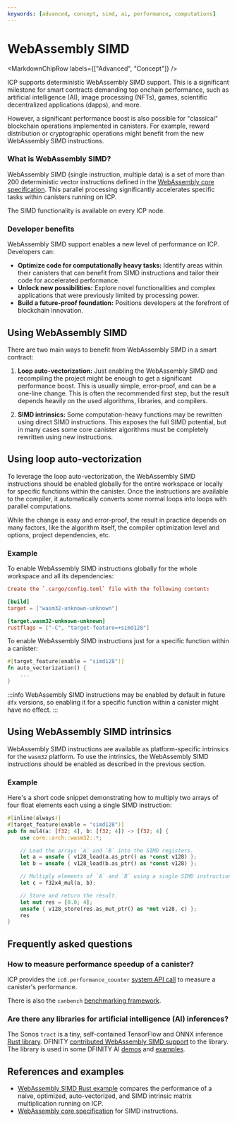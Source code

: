 ```yaml
---
keywords: [advanced, concept, simd, ai, performance, computations]
---
```



# WebAssembly SIMD

<MarkdownChipRow labels={["Advanced", "Concept"]} />

ICP supports deterministic WebAssembly SIMD support. This is a significant milestone for smart contracts demanding top onchain performance, such as artificial intelligence (AI), image processing (NFTs), games, scientific decentralized applications (dapps), and more.

However, a significant performance boost is also possible for "classical" blockchain operations implemented in canisters. For example, reward distribution or cryptographic operations might benefit from the new WebAssembly SIMD instructions.

### What is WebAssembly SIMD?

WebAssembly SIMD (single instruction, multiple data) is a set of more than 200 deterministic vector instructions defined in the [WebAssembly core specification](https://webassembly.github.io/spec/core/syntax/instructions.html#vector-instructions). This parallel processing significantly accelerates specific tasks within canisters running on ICP.

The SIMD functionality is available on every ICP node.

### Developer benefits

WebAssembly SIMD support enables a new level of performance on ICP. Developers can:

- **Optimize code for computationally heavy tasks:** Identify areas within their canisters that can benefit from SIMD instructions and tailor their code for accelerated performance.
- **Unlock new possibilities:** Explore novel functionalities and complex applications that were previously limited by processing power.
- **Build a future-proof foundation:** Positions developers at the forefront of blockchain innovation.

## Using WebAssembly SIMD

There are two main ways to benefit from WebAssembly SIMD in a smart contract:

1. **Loop auto-vectorization:** Just enabling the WebAssembly SIMD and recompiling the project might be enough to get a significant performance boost. This is usually simple, error-proof, and can be a one-line change. This is often the recommended first step, but the result depends heavily on the used algorithms, libraries, and compilers.

2. **SIMD intrinsics:** Some computation-heavy functions may be rewritten using direct SIMD instructions. This exposes the full SIMD potential, but in many cases some core canister algorithms must be completely rewritten using new instructions.

## Using loop auto-vectorization

To leverage the loop auto-vectorization, the WebAssembly SIMD instructions should be enabled globally for the entire workspace or locally for specific functions within the canister. Once the instructions are available to the compiler, it automatically converts some normal loops into loops with parallel computations.

While the change is easy and error-proof, the result in practice depends on many factors, like the algorithm itself, the compiler optimization level and options, project dependencies, etc.

### Example

To enable WebAssembly SIMD instructions globally for the whole workspace and all its dependencies:

<AdornedTabs groupId="languages">
<TabItem value="rust" label="Rust" default>

```toml
Create the `.cargo/config.toml` file with the following content:

[build]
target = ["wasm32-unknown-unknown"]

[target.wasm32-unknown-unknown]
rustflags = ["-C", "target-feature=+simd128"]
```

</TabItem>
</AdornedTabs>

To enable WebAssembly SIMD instructions just for a specific function within a canister:

<AdornedTabs groupId="languages">
<TabItem value="rust" label="Rust" default>

```rust
#[target_feature(enable = "simd128")]
fn auto_vectorization() {
    ...
}
```

</TabItem>
</AdornedTabs>

:::info
WebAssembly SIMD instructions may be enabled by default in future `dfx` versions, so enabling it for a specific function within a canister might have no effect.
:::

## Using WebAssembly SIMD intrinsics

WebAssembly SIMD instructions are available as platform-specific intrinsics for the `wasm32` platform. To use the intrinsics, the WebAssembly SIMD instructions should be enabled as described in the previous section.

### Example

Here's a short code snippet demonstrating how to multiply two arrays of four float elements each using a single SIMD instruction:

<AdornedTabs groupId="languages">
<TabItem value="rust" label="Rust" default>

```rust
#[inline(always)]
#[target_feature(enable = "simd128")]
pub fn mul4(a: [f32; 4], b: [f32; 4]) -> [f32; 4] {
    use core::arch::wasm32::*;

    // Load the arrays `A` and `B` into the SIMD registers.
    let a = unsafe { v128_load(a.as_ptr() as *const v128) };
    let b = unsafe { v128_load(b.as_ptr() as *const v128) };

    // Multiply elements of `A` and `B` using a single SIMD instruction.
    let c = f32x4_mul(a, b);

    // Store and return the result.
    let mut res = [0.0; 4];
    unsafe { v128_store(res.as_mut_ptr() as *mut v128, c) };
    res
}
```

</TabItem>
</AdornedTabs>

## Frequently asked questions

### How to measure performance speedup of a canister?

ICP provides the `ic0.performance_counter` [system API call](https://internetcomputer.org/docs/current/specifications/ic-interface-spec#system-api-performance-counter) to measure a canister's performance.

There is also the `canbench` [benchmarking framework](https://github.com/dfinity/canbench).

### Are there any libraries for artificial intelligence (AI) inferences?

The Sonos `tract` is a tiny, self-contained TensorFlow and ONNX inference [Rust library](https://github.com/sonos/tract). DFINITY [contributed WebAssembly SIMD support](https://github.com/sonos/tract/pull/1420) to the library. The library is used in some DFINITY AI [demos](https://www.youtube.com/watch?v=6qLvIXiCGcM) and [examples](https://github.com/dfinity/examples/tree/master/rust/image-classification).

## References and examples

* [WebAssembly SIMD Rust example](https://github.com/dfinity/examples/tree/master/rust/simd) compares the performance of a naive, optimized, auto-vectorized, and SIMD intrinsic matrix multiplication running on ICP.
* [WebAssembly core specification](https://webassembly.github.io/spec/core/syntax/instructions.html#vector-instructions) for SIMD instructions.
